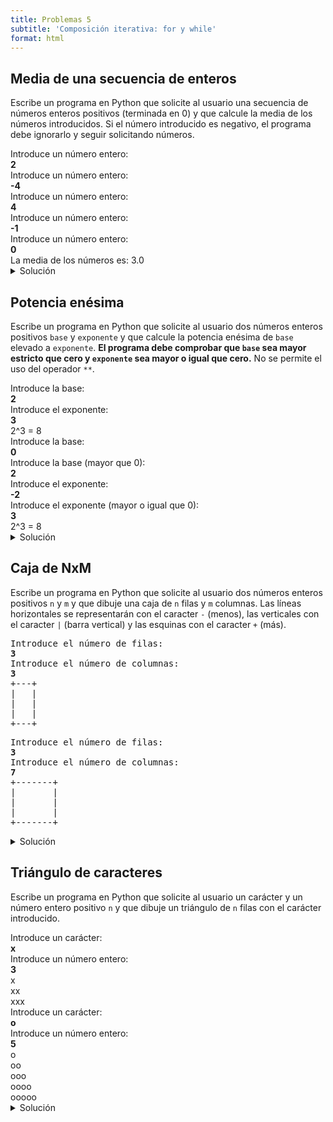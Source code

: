 ```yaml
---
title: Problemas 5
subtitle: 'Composición iterativa: for y while'
format: html
---
```


## Media de una secuencia de enteros

Escribe un programa en Python que solicite al usuario una secuencia de números enteros positivos (terminada en 0) y que calcule la media de los números introducidos.
Si el número introducido es negativo, el programa debe ignorarlo y seguir solicitando números.

| Introduce un número entero:
| **2**
| Introduce un número entero:
| **-4**
| Introduce un número entero:
| **4**
| Introduce un número entero:
| **-1**
| Introduce un número entero:
| **0**
| La media de los números es: 3.0


<details>
<summary>Solución</summary>

```python
suma = 0
contador = 0

numero = 1
while numero != 0:
    print("Introduce un número entero:")
    numero = int(input())

    if numero > 0:
        suma += numero
        contador += 1

media = suma / contador
print(f"La media de los números es: {media}")
```

</details>

## Potencia enésima

Escribe un programa en Python que solicite al usuario dos números enteros positivos `base` y `exponente` y que calcule la potencia enésima de `base` elevado a `exponente`.
**El programa debe comprobar que `base` sea mayor estricto que cero y `exponente` sea mayor o igual que cero.**
No se permite el uso del operador `**`.

| Introduce la base:
| **2**
| Introduce el exponente:
| **3**
| 2^3 = 8

| Introduce la base:
| **0**
| Introduce la base (mayor que 0):
| **2**
| Introduce el exponente:
| **-2**
| Introduce el exponente (mayor o igual que 0):
| **3**
| 2^3 = 8

<details>
<summary>Solución</summary>

```python
print("Introduce la base:")
base = int(input())
while base <= 0:
    print("Introduce la base (mayor que 0):")
    base = int(input())

print("Introduce el exponente:")
exponente = int(input())
while exponente < 0:
    print("Introduce el exponente (mayor o igual que 0):")
    exponente = int(input())

resultado = 1
for i in range(0, exponente):
    resultado *= base

print(f"{base}^{exponente} = {resultado}")
```

</details>

## Caja de NxM

Escribe un programa en Python que solicite al usuario dos números enteros positivos `n` y `m` y que dibuje una caja de `n` filas y `m` columnas. Las líneas horizontales se representarán con el caracter `-` (menos), las verticales con el caracter `|` (barra vertical) y las esquinas con el caracter `+` (más).

<pre class="line-block">
Introduce el número de filas:
<b>3</b>
Introduce el número de columnas:
<b>3</b>
+---+
|   |
|   |
|   |
+---+
</pre>

<pre class="line-block">
Introduce el número de filas:
<b>3</b>
Introduce el número de columnas:
<b>7</b>
+-------+
|       |
|       |
|       |
+-------+
</pre>

<details>
<summary>Solución</summary>

```python
print("Introduce el número de filas:")
n = int(input())

print("Introduce el número de columnas:")
m = int(input())

print("+", end="")
for i in range(0, m):
    print("-", end="")
print("+")

for i in range(0, n):
    print("|", end="")
    for j in range(0, m):
        print(" ", end="")
    print("|")

print("+", end="")
for i in range(0, m):
    print("-", end="")
print("+")
```

</details>


## Triángulo de caracteres

Escribe un programa en Python que solicite al usuario un carácter y un número entero positivo `n` y que dibuje un triángulo de `n` filas con el carácter introducido.

| Introduce un carácter:
| **x**
| Introduce un número entero:
| **3**
| x
| xx
| xxx

| Introduce un carácter:
| **o**
| Introduce un número entero:
| **5**
| o
| oo
| ooo
| oooo
| ooooo

<details>
<summary>Solución</summary>

```python
print("Introduce un carácter:")
caracter = input()
print("Introduce un número entero:")
n = int(input())

for i in range(1, n+1):
    for j in range(0, i):
        print(caracter, end="")
    print()
```

</details>
